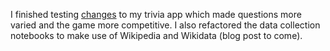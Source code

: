 
I finished testing [changes][1] to my trivia app which made
questions more varied and the game more competitive. I also
refactored the data collection notebooks to make use of
Wikipedia and Wikidata (blog post to come).

[1]: https://github.com/dylanburati/datagame.live/pull/3